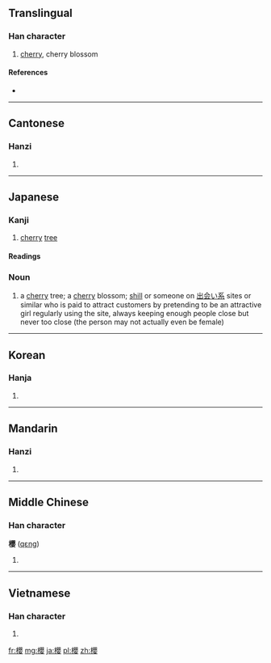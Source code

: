 ==Translingual==

===Han character===
{{Han char|rn=75|rad=木|as=17|sn=21|four=4694<sub>4</sub>|canj=木月金女 (DBCV)}}

# [[cherry]], cherry blossom

====References====
* {{Han ref|kx=0562.180|dkj=15888|dj=0950.400|hdz=21321.010|uh=6AFB|ud=27387|bh=C4E5|bd=50405}}

----

==Cantonese==

===Hanzi===
{{yue-hanzi|jyut=|y=ying1|sim=樱}}

# {{defn|lang=yue|sort=木17}}

----

==Japanese==
{{ja-forms|[[桜]]|[[樱]]|{{zh-lookup|櫻}}}}

===Kanji===
{{ja-kanji|grade=|rs=木17|style=ky|shin=桜}}

# [[cherry]] [[tree]]

====Readings====
{{ja-readings
|kanon=[[おう]] (ō), [[よう]] (yō), {{qualifier|historical}} [[あう]] (au)
|kun=[[さくら]] (sakura)
}}

===Noun===
{{ja-noun|ky|hira=さくら|rom=sakura|shin=桜}}

# {{ja-def|桜}} a [[cherry]] tree; a [[cherry]] blossom; [[shill]] or someone on [[出会い系]] sites or similar who is paid to attract customers by pretending to be an attractive girl regularly using the site, always keeping enough people close but never too close (the person may not actually even be female)

----

==Korean==

===Hanja===
{{ko-hanja|hangeul=앵|eumhun=|rv=aeng|mr=aeng|y=ayng}}

# {{defn|lang=ko|sort=木17}}

----

==Mandarin==

===Hanzi===
{{cmn-hanzi|sim=樱|pin=[[yīng]] ([[ying1]])|wg=ying<sup>1</sup>}}

# {{defn|lang=cmn|sort=木17}}

----

==Middle Chinese==

===Han character===
'''櫻''' ([[qɛng]])

# {{defn|lang=zhx-mid|sort=木17}}

----

==Vietnamese==

===Han character===
{{vi-hantu|[[anh]]|rs=木17}}

# {{defn|lang=vi|sort=木17}}

[[fr:櫻]]
[[mg:櫻]]
[[ja:櫻]]
[[pl:櫻]]
[[zh:櫻]]